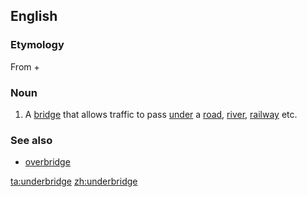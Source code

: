 ==English==

===Etymology===
From {{term|under}} + {{term|bridge}}

===Noun===
{{en-noun}}

# {{UK}} A [[bridge]] that allows traffic to pass [[under]] a [[road]], [[river]], [[railway]] etc.

===See also===
*[[overbridge]]

[[ta:underbridge]]
[[zh:underbridge]]